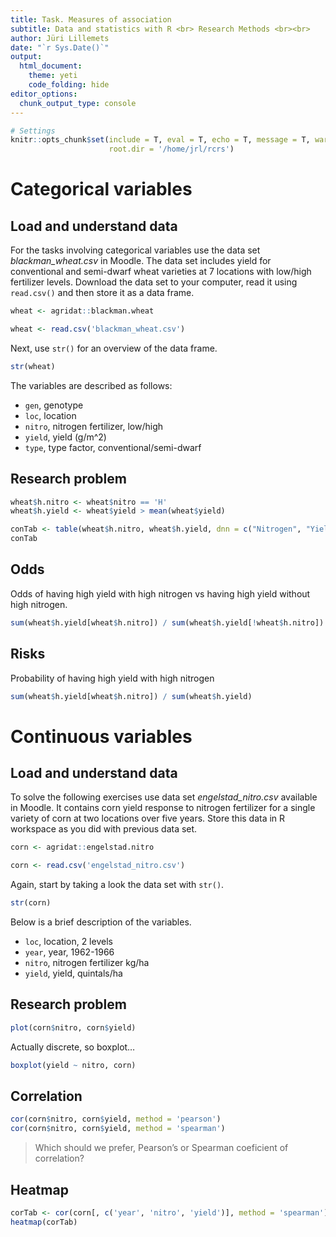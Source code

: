 ```yaml
---
title: Task. Measures of association
subtitle: Data and statistics with R <br> Research Methods <br><br>
author: Jüri Lillemets
date: "`r Sys.Date()`"
output:
  html_document:
    theme: yeti
    code_folding: hide
editor_options: 
  chunk_output_type: console
---
```

  
```r
# Settings
knitr::opts_chunk$set(include = T, eval = T, echo = T, message = T, warning = T, error = T, 
                      root.dir = '/home/jrl/rcrs')
```

# Categorical variables

## Load and understand data

For the tasks involving categorical variables use the data set *blackman_wheat.csv* in Moodle. The data set includes yield for conventional and semi-dwarf wheat varieties at 7 locations with low/high fertilizer levels. Download the data set to your computer, read it using `read.csv()` and then store it as a data frame.

```r
wheat <- agridat::blackman.wheat
```

```r
wheat <- read.csv('blackman_wheat.csv')
```

Next, use `str()` for an overview of the data frame.

```r
str(wheat)
```

The variables are described as follows:

- `gen`, genotype
- `loc`, location
- `nitro`, nitrogen fertilizer, low/high
- `yield`, yield (g/m^2)
- `type`, type factor, conventional/semi-dwarf

## Research problem

```r
wheat$h.nitro <- wheat$nitro == 'H'
wheat$h.yield <- wheat$yield > mean(wheat$yield)
```

```r
conTab <- table(wheat$h.nitro, wheat$h.yield, dnn = c("Nitrogen", "Yield"))
conTab
```

## Odds

Odds of having high yield with high nitrogen vs having high yield without high nitrogen.

```r
sum(wheat$h.yield[wheat$h.nitro]) / sum(wheat$h.yield[!wheat$h.nitro])
```

## Risks

Probability of having high yield with high nitrogen

```r
sum(wheat$h.yield[wheat$h.nitro]) / sum(wheat$h.yield)
```

# Continuous variables

## Load and understand data

To solve the following exercises use data set *engelstad_nitro.csv* available in Moodle. It contains corn yield response to nitrogen fertilizer for a single variety of corn at two locations over five years. Store this data in R workspace as you did with previous data set.

```r
corn <- agridat::engelstad.nitro
```

```r
corn <- read.csv('engelstad_nitro.csv')
```

Again, start by taking a look the data set with `str()`.

```r
str(corn)
```

Below is a brief description of the variables.

- `loc`, location, 2 levels
- `year`, year, 1962-1966
- `nitro`, nitrogen fertilizer kg/ha
- `yield`, yield, quintals/ha

## Research problem

```r
plot(corn$nitro, corn$yield)
```

Actually discrete, so boxplot...

``` r
boxplot(yield ~ nitro, corn)
```

## Correlation

```r
cor(corn$nitro, corn$yield, method = 'pearson')
cor(corn$nitro, corn$yield, method = 'spearman')
```

> Which should we prefer, Pearson's or Spearman coeficient of correlation?

## Heatmap

```r
corTab <- cor(corn[, c('year', 'nitro', 'yield')], method = 'spearman')
heatmap(corTab)
```

